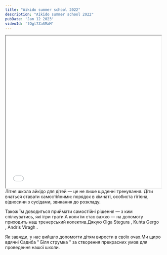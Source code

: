 ```yaml
---
title: "Aikido summer school 2022"
description: "Aikido summer school 2022"
pubDate: 'Jan 12 2023'
videoId: 'fOgl7ZaSMaM'
---
```

<iframe width="100%" height="493" src={`https://www.youtube.com/embed/${frontmatter.videoId}`} allowfullscreen></iframe>
<br/>
Літня школа айкідо для дітей — це не лише щоденні тренування. Діти вчаться ставати самостійними: порядок в кімнаті, особиста гігієна, відносини з сусідами, звикання до розкладу.

Також їм доводиться приймати самостійні рішення — з ким спілкуватись, які ігри грати.А коли їм стає важко — на допомогу приходить наш тренерський колектив.Дякую Olga Stegura , Kuhta Gergo , Andris Viragh .

Як завжди, у нас вийшло допомогти дітям вирости в своїх очах.Ми щиро вдячні Садиба " Біля струмка " за створення прекрасних умов для проведення нашої школи.